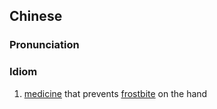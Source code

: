 {{also|不龟手药}}
==Chinese==
{{zh-forms|s=不龟手药}}

===Pronunciation===
{{zh-pron
|m=不guīshǒuyào
|cat=id
}}

===Idiom===
{{zh-idiom}}

# [[medicine]] that prevents [[frostbite]] on the hand